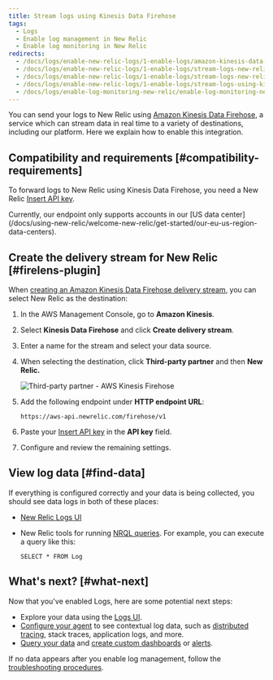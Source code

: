 ```yaml
---
title: Stream logs using Kinesis Data Firehose
tags:
  - Logs
  - Enable log management in New Relic
  - Enable log monitoring in New Relic
redirects:
  - /docs/logs/enable-new-relic-logs/1-enable-logs/amazon-kinesis-data-firehose
  - /docs/logs/enable-new-relic-logs/1-enable-logs/stream-logs-new-relic-using-amazon-kinesis-data-firehose
  - /docs/logs/enable-new-relic-logs/1-enable-logs/stream-logs-new-relic-using-kinesis-data-firehose
  - /docs/logs/enable-new-relic-logs/1-enable-logs/stream-logs-using-kinesis-data-firehose
  - /docs/logs/enable-log-monitoring-new-relic/enable-log-monitoring-new-relic/stream-logs-using-kinesis-data-firehose
---
```


You can send your logs to New Relic using [Amazon Kinesis Data Firehose](https://docs.aws.amazon.com/firehose/latest/dev/what-is-this-service.html), a service which can stream data in real time to a variety of destinations, including our platform. Here we explain how to enable this integration.

## Compatibility and requirements [#compatibility-requirements]

To forward logs to New Relic using Kinesis Data Firehose, you need a New Relic [Insert API key](/docs/insights/insights-data-sources/custom-data/send-custom-events-event-api#register).

<Callout variant="important">
  Currently, our endpoint only supports accounts in our [US data center](/docs/using-new-relic/welcome-new-relic/get-started/our-eu-us-region-data-centers).
</Callout>

## Create the delivery stream for New Relic [#firelens-plugin]

When [creating an Amazon Kinesis Data Firehose delivery stream](https://docs.aws.amazon.com/firehose/latest/dev/basic-create.html), you can select New Relic as the destination:

1. In the AWS Management Console, go to **Amazon Kinesis**.
2. Select **Kinesis Data Firehose** and click **Create delivery stream**.
3. Enter a name for the stream and select your data source.
4. When selecting the destination, click **Third-party partner** and then **New Relic.**

   ![Third-party partner - AWS Kinesis Firehose](./images/3rd-party-firehose.png "Third-party partner - AWS Kinesis Firehose")
5. Add the following endpoint under **HTTP endpoint URL**:

   ```
   https://aws-api.newrelic.com/firehose/v1
   ```
6. Paste your [Insert API key](https://docs.newrelic.com/docs/insights/insights-data-sources/custom-data/send-custom-events-event-api#register) in the **API key** field.
7. Configure and review the remaining settings.

## View log data [#find-data]

If everything is configured correctly and your data is being collected, you should see data logs in both of these places:

* [New Relic Logs UI](https://one.newrelic.com/launcher/logger.log-launcher)
* New Relic tools for running [NRQL queries](/docs/chart-builder/use-chart-builder/choose-data/use-advanced-nrql-mode-specify-data). For example, you can execute a query like this:

  ```
  SELECT * FROM Log
  ```

## What's next? [#what-next]

Now that you've enabled Logs, here are some potential next steps:

* Explore your data using the [Logs UI](/docs/explore-your-data-new-relic-logs-ui).
* [Configure your agent](/docs/logs/new-relic-logs/enable-logs-context/enable-logs-context-apm-agents) to see contextual log data, such as [distributed tracing](/docs/understand-dependencies/distributed-tracing/get-started/introduction-distributed-tracing), stack traces, application logs, and more.
* [Query your data](/docs/using-new-relic/data/understand-data/query-new-relic-data) and [create custom dashboards](/docs/dashboards/new-relic-one-dashboards/get-started/introduction-new-relic-one-dashboards) or [alerts](/docs/alerts/new-relic-alerts/configuring-alert-policies/create-edit-or-find-alert-policy).

If no data appears after you enable log management, follow the [troubleshooting procedures](/docs/logs/new-relic-logs/troubleshooting/no-data-appears-logs).
